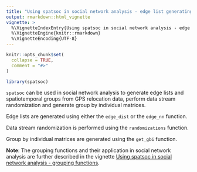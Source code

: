```yaml
---
title: "Using spatsoc in social network analysis - edge list generating functions"
output: rmarkdown::html_vignette
vignette: >
  %\VignetteIndexEntry{Using spatsoc in social network analysis - edge list generating functions}
  %\VignetteEngine{knitr::rmarkdown}
  %\VignetteEncoding{UTF-8}
---
```


```r
knitr::opts_chunk$set(
  collapse = TRUE,
  comment = "#>"
)
```

```r
library(spatsoc)
```


`spatsoc` can be used in social network analysis to generate edge lists and spatiotemporal groups from GPS relocation data, perform data stream randomization and generate group by individual matrices.


Edge lists are generated using either the `edge_dist` or the `edge_nn` function. 

Data stream randomization is performed using the `randomizations` function. 

Group by individual matrices are generated using the `get_gbi` function.

**Note**: The grouping functions and their application in social network analysis are further described in the vignette [Using spatsoc in social network analysis - grouping functions](http://spatsoc.robitalec.ca/articles/using-in-sna.html). 
